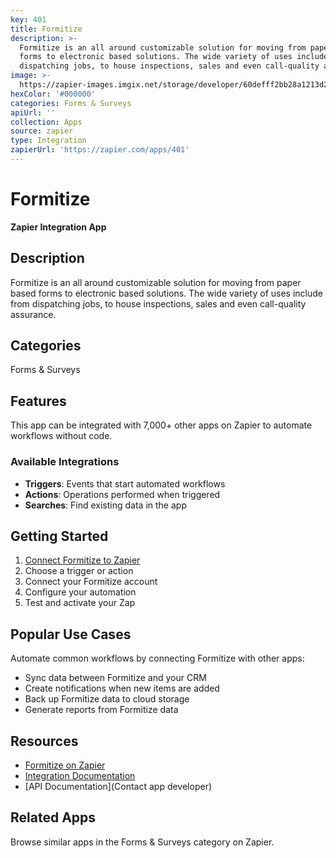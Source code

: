 ```yaml
---
key: 401
title: Formitize
description: >-
  Formitize is an all around customizable solution for moving from paper based
  forms to electronic based solutions. The wide variety of uses include from
  dispatching jobs, to house inspections, sales and even call-quality assurance.
image: >-
  https://zapier-images.imgix.net/storage/developer/60defff2bb28a1213d2ec0c17f778ee8.jpg?auto=format%2Ccompress&ixlib=python-3.0.0&q=50
hexColor: '#000000'
categories: Forms & Surveys
apiUrl: ''
collection: Apps
source: zapier
type: Integration
zapierUrl: 'https://zapier.com/apps/401'
---
```

# Formitize

**Zapier Integration App**

## Description

Formitize is an all around customizable solution for moving from paper based forms to electronic based solutions. The wide variety of uses include from dispatching jobs, to house inspections, sales and even call-quality assurance.

## Categories

Forms & Surveys

## Features

This app can be integrated with 7,000+ other apps on Zapier to automate workflows without code.

### Available Integrations

- **Triggers**: Events that start automated workflows
- **Actions**: Operations performed when triggered
- **Searches**: Find existing data in the app

## Getting Started

1. [Connect Formitize to Zapier](https://zapier.com/apps/401)
2. Choose a trigger or action
3. Connect your Formitize account
4. Configure your automation
5. Test and activate your Zap

## Popular Use Cases

Automate common workflows by connecting Formitize with other apps:

- Sync data between Formitize and your CRM
- Create notifications when new items are added
- Back up Formitize data to cloud storage
- Generate reports from Formitize data

## Resources

- [Formitize on Zapier](https://zapier.com/apps/401)
- [Integration Documentation](https://zapier.com/apps/401/integrations)
- [API Documentation](Contact app developer)

## Related Apps

Browse similar apps in the Forms & Surveys category on Zapier.
